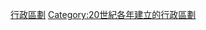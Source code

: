 {{Cat topic in year| topic=建立的行政區劃|year=1957}}
[[Category:1957年建立|行政區劃]]
[[Category:20世紀各年建立的行政區劃|Category:20世紀各年建立的行政區劃]]